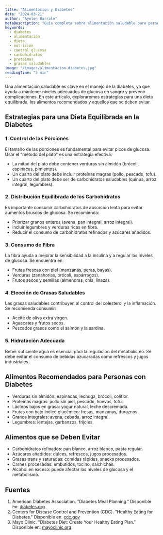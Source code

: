 ```yaml
---
title: "Alimentación y Diabetes"
date: "2024-03-21"
author: "Ayelen Barrale"
metaDescription: "Guía completa sobre alimentación saludable para personas con diabetes, incluyendo estrategias y recomendaciones dietéticas."
keywords:
  - diabetes
  - alimentación
  - dieta
  - nutrición
  - control glucosa
  - carbohidratos
  - proteínas
  - grasas saludables
image: "/images/alimentacion-diabetes.jpg"
readingTime: "5 min"
---
```


Una alimentación saludable es clave en el manejo de la diabetes, ya que ayuda a mantener niveles adecuados de glucosa en sangre y prevenir complicaciones. En este artículo, exploraremos estrategias para una dieta equilibrada, los alimentos recomendados y aquellos que se deben evitar.

## Estrategias para una Dieta Equilibrada en la Diabetes

### 1. Control de las Porciones

El tamaño de las porciones es fundamental para evitar picos de glucosa. Usar el "método del plato" es una estrategia efectiva:

- La mitad del plato debe contener verduras sin almidón (brócoli, espinacas, pimientos).
- Un cuarto del plato debe incluir proteínas magras (pollo, pescado, tofu).
- Un cuarto del plato debe ser de carbohidratos saludables (quinua, arroz integral, legumbres).

### 2. Distribución Equilibrada de los Carbohidratos

Es importante consumir carbohidratos de absorción lenta para evitar aumentos bruscos de glucosa. Se recomienda:

- Priorizar granos enteros (avena, pan integral, arroz integral).
- Incluir legumbres y verduras ricas en fibra.
- Reducir el consumo de carbohidratos refinados y azúcares añadidos.

### 3. Consumo de Fibra

La fibra ayuda a mejorar la sensibilidad a la insulina y a regular los niveles de glucosa. Se encuentra en:

- Frutas frescas con piel (manzanas, peras, bayas).
- Verduras (zanahorias, brócoli, espárragos).
- Frutos secos y semillas (almendras, chía, linaza).

### 4. Elección de Grasas Saludables

Las grasas saludables contribuyen al control del colesterol y la inflamación. Se recomienda consumir:

- Aceite de oliva extra virgen.
- Aguacates y frutos secos.
- Pescados grasos como el salmón y la sardina.

### 5. Hidratación Adecuada

Beber suficiente agua es esencial para la regulación del metabolismo. Se debe evitar el consumo de bebidas azucaradas como refrescos y jugos industriales.

## Alimentos Recomendados para Personas con Diabetes

- Verduras sin almidón: espinacas, lechuga, brócoli, coliflor.
- Proteínas magras: pollo sin piel, pescado, huevos, tofu.
- Lácteos bajos en grasa: yogur natural, leche descremada.
- Frutas con bajo índice glucémico: fresas, manzanas, duraznos.
- Granos integrales: avena, cebada, arroz integral.
- Legumbres: lentejas, garbanzos, frijoles.

## Alimentos que se Deben Evitar

- Carbohidratos refinados: pan blanco, arroz blanco, pasta regular.
- Azúcares añadidos: dulces, refrescos, jugos procesados.
- Grasas trans y saturadas: comidas rápidas, snacks procesados.
- Carnes procesadas: embutidos, tocino, salchichas.
- Alcohol en exceso: puede afectar los niveles de glucosa y el metabolismo.

## Fuentes

1. American Diabetes Association. "Diabetes Meal Planning." Disponible en: [diabetes.org](https://diabetes.org)
2. Centers for Disease Control and Prevention (CDC). "Healthy Eating for Diabetes." Disponible en: [cdc.gov](https://www.cdc.gov)
3. Mayo Clinic. "Diabetes Diet: Create Your Healthy Eating Plan." Disponible en: [mayoclinic.org](https://www.mayoclinic.org)
